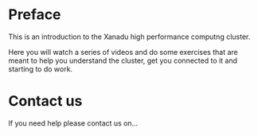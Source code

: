 # Preface {.unnumbered}

This is an introduction to the Xanadu high performance computng cluster.

Here you will watch a series of videos and do some exercises that are meant to help you understand the cluster, get you connected to it and starting to do work.

# Contact us

If you need help please contact us on...
